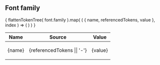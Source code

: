 
<Meta title="Design Tokens|Font family" />

## Font family

<table name="font-family" style={{ width: '100%' }}>
    <thead>
        <tr>
            <th>Name</th>
            <th>Source</th>
            <th>Value</th>
        </tr>
    </thead>
    <tbody>
{
    flattenTokenTree( font.family ).map( ( { name, referencedTokens, value }, index ) => (
        <tr key={index}>
            <td>{name}</td>
            <td>{referencedTokens || '-'}</td>
            <td>
                <p>{value}</p>
                <Typeset fontSizes={[ '16px' ]} fontFamily={value} sampleText="Wiki" />
            </td>
        </tr>
    ) )
}
    </tbody>
</table >
